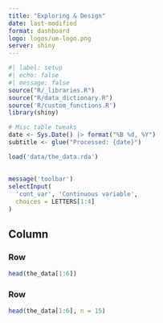```yaml
---
title: "Exploring & Design"
date: last-modified
format: dashboard
logo: logos/um-logo.png
server: shiny
---
```



```r
#| label: setup
#| echo: false
#| message: false
source("R/_libraries.R")
source("R/data_dictionary.R")
source('R/custom_functions.R')
library(shiny)

# Misc table tweaks
date <- Sys.Date() |> format("%B %d, %Y")
subtitle <- glue("Processed: {date}")

load('data/the_data.rda')
```


## {.toolbar}

```r
message('toolbar')
selectInput(
  'cont_var', 'Continuous variable',
  choices = LETTERS[1:4]
)
```


## Column

### Row {height=35%}

```r
head(the_data[1:6])
```


### Row {height=65%}

```r
head(the_data[1:6], n = 15)
```